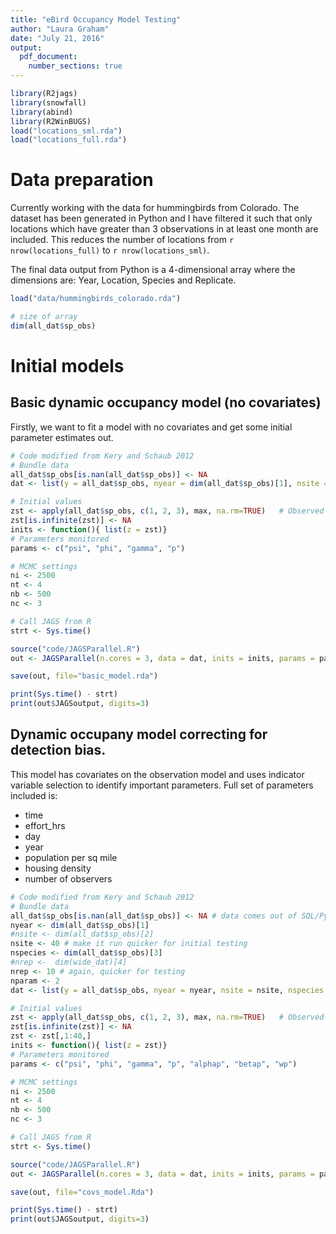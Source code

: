 ```yaml
---
title: "eBird Occupancy Model Testing"
author: "Laura Graham"
date: "July 21, 2016"
output: 
  pdf_document:
    number_sections: true
---
```

```r
library(R2jags)
library(snowfall)
library(abind)
library(R2WinBUGS)
load("locations_sml.rda")
load("locations_full.rda")
```

# Data preparation
Currently working with the data for hummingbirds from Colorado. The dataset has been generated in Python and I have filtered it such that only locations which have greater than 3 observations in at least one month are included. This reduces the number of locations from `r nrow(locations_full)` to `r nrow(locations_sml)`. 

The final data output from Python is a 4-dimensional array where the dimensions are: Year, Location, Species and Replicate. 

```r
load("data/hummingbirds_colorado.rda")

# size of array
dim(all_dat$sp_obs)
```

# Initial models
## Basic dynamic occupancy model (no covariates)

Firstly, we want to fit a model with no covariates and get some initial parameter estimates out.

```r
# Code modified from Kery and Schaub 2012
# Bundle data
all_dat$sp_obs[is.nan(all_dat$sp_obs)] <- NA
dat <- list(y = all_dat$sp_obs, nyear = dim(all_dat$sp_obs)[1], nsite = dim(all_dat$sp_obs)[2], nspecies = dim(all_dat$sp_obs)[3], nrep = dim(all_dat$sp_obs)[4])

# Initial values
zst <- apply(all_dat$sp_obs, c(1, 2, 3), max, na.rm=TRUE)	# Observed occurrence as inits for z
zst[is.infinite(zst)] <- NA
inits <- function(){ list(z = zst)}
# Parameters monitored
params <- c("psi", "phi", "gamma", "p")

# MCMC settings
ni <- 2500
nt <- 4
nb <- 500
nc <- 3

# Call JAGS from R
strt <- Sys.time()

source("code/JAGSParallel.R")
out <- JAGSParallel(n.cores = 3, data = dat, inits = inits, params = params, model.file = "code/dynocc.JAGS.R", n.chains = nc, n.thin = nt, n.iter = ni, n.burnin = nb)

save(out, file="basic_model.rda")

print(Sys.time() - strt)
print(out$JAGSoutput, digits=3)
```

## Dynamic occupany model correcting for detection bias. 
This model has covariates on the observation model and uses indicator variable selection to identify important parameters. Full set of parameters included is:

- time
- effort_hrs
- day
- year
- population per sq mile
- housing density
- number of observers

```r
# Code modified from Kery and Schaub 2012
# Bundle data
all_dat$sp_obs[is.nan(all_dat$sp_obs)] <- NA # data comes out of SQL/Python with missing values coded as NaN - causes issues in JAGS
nyear <- dim(all_dat$sp_obs)[1]
#nsite <- dim(all_dat$sp_obs)[2]
nsite <- 40 # make it run quicker for initial testing
nspecies <- dim(all_dat$sp_obs)[3]
#nrep <-  dim(wide_dat)[4]
nrep <- 10 # again, quicker for testing 
nparam <- 2
dat <- list(y = all_dat$sp_obs, nyear = nyear, nsite = nsite, nspecies = nspecies, nrep = nrep, effort_hrs = all_dat$effort_hrs, day = all_dat$day, nparam = nparam)

# Initial values
zst <- apply(all_dat$sp_obs, c(1, 2, 3), max, na.rm=TRUE)	# Observed occurrence as inits for z
zst[is.infinite(zst)] <- NA
zst <- zst[,1:40,]
inits <- function(){ list(z = zst)}
# Parameters monitored
params <- c("psi", "phi", "gamma", "p", "alphap", "betap", "wp")

# MCMC settings
ni <- 2500
nt <- 4
nb <- 500
nc <- 3

# Call JAGS from R
strt <- Sys.time()

source("code/JAGSParallel.R")
out <- JAGSParallel(n.cores = 3, data = dat, inits = inits, params = params, model.file = "code/dynocc_covs.JAGS.R", n.chains = nc, n.thin = nt, n.iter = ni, n.burnin = nb)

save(out, file="covs_model.Rda")

print(Sys.time() - strt)
print(out$JAGSoutput, digits=3)
```

